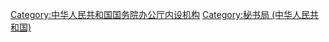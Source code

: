 {{catmore}}

[[Category:中华人民共和国国务院办公厅内设机构|Category:中华人民共和国国务院办公厅内设机构]]
[[Category:秘书局_(中华人民共和国)|Category:秘书局 (中华人民共和国)]]